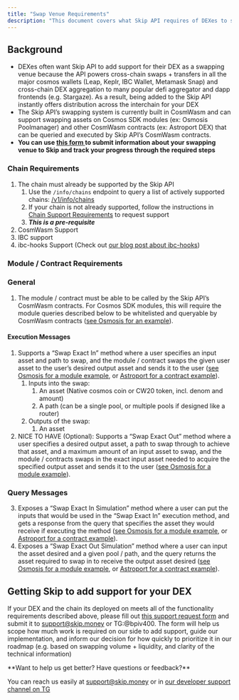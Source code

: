 ```yaml
---
title: "Swap Venue Requirements"
description: "This document covers what Skip API requires of DEXes to support them as potential swapping venues within the API's cross-chain DEX aggregation functionality. At the end, the document provides instructions for helping the Skip team add your DEX to the API as a swapping venue"
---
```


## Background

* DEXes often want Skip API to add support for their DEX as a swapping venue because the API powers cross-chain swaps + transfers in all the major cosmos wallets (Leap, Keplr, IBC Wallet, Metamask Snap) and cross-chain DEX aggregation to many popular defi aggregator and dapp frontends (e.g. Stargaze). As a result, being added to the Skip API instantly offers distribution across the interchain for your DEX
* The Skip API’s swapping system is currently built in CosmWasm and can support swapping assets on Cosmos SDK modules (ex: Osmosis Poolmanager) and other CosmWasm contracts (ex: Astroport DEX) that can be queried and executed by Skip API’s CosmWasm contracts.
* **You can use [this form ](https://skip-protocol.notion.site/Request-to-add-Swapping-Venue-to-Skip-API-104299e5ec644d95acbef320926da041?pvs=4)to submit information about your swapping venue to Skip and track your progress through the required steps**

### Chain Requirements

1. The chain must already be supported by the Skip API  
   1. Use the `/info/chains` endpoint to query a list of actively supported chains: [/v1/info/chains](/reference/getchains)  
   2. If your chain is not already supported, follow the instructions in [Chain Support Requirements](/chain-support-requirements) to request support  
   3. **_This is a pre-requisite_**
2. CosmWasm Support
3. IBC support
4. ibc-hooks Support (Check out [our blog post about ibc-hooks](https://ideas.skip.money/t/how-to-give-ibc-superpowers/81))

### Module / Contract Requirements

### General

1. The module / contract must be able to be called by the Skip API’s CosmWasm contracts. For Cosmos SDK modules, this will require the module queries described below to be whitelisted and queryable by CosmWasm contracts ([see Osmosis for an example](https://github.com/osmosis-labs/osmosis/blob/d7eb3b7018cde0557216237c84f063b3915af650/wasmbinding/stargate%5Fwhitelist.go#L169)).

#### Execution Messages

1. Supports a “Swap Exact In” method where a user specifies an input asset and path to swap, and the module / contract swaps the given user asset to the user’s desired output asset and sends it to the user ([see Osmosis for a module example](https://github.com/osmosis-labs/osmosis/blob/d7eb3b7018cde0557216237c84f063b3915af650/x/poolmanager/msg%5Fserver.go#L22), or [Astroport for a contract example](https://github.com/astroport-fi/astroport-core/blob/52af83eab04c620ac40019f7cc9cee433d0c601e/contracts/router/src/contract.rs#L74)).  
   1. Inputs into the swap:  
         1. An asset (Native cosmos coin or CW20 token, incl. denom and amount)  
         2. A path (can be a single pool, or multiple pools if designed like a router)  
   2. Outputs of the swap:  
         1. An asset
2. NICE TO HAVE (Optional): Supports a “Swap Exact Out” method where a user specifies a desired output asset, a path to swap through to achieve that asset, and a maximum amount of an input asset to swap, and the module / contracts swaps in the exact input asset needed to acquire the specified output asset and sends it to the user ([see Osmosis for a module example](https://github.com/osmosis-labs/osmosis/blob/d7eb3b7018cde0557216237c84f063b3915af650/x/poolmanager/msg%5Fserver.go#L48)).  

###  Query Messages  
3. Exposes a “Swap Exact In Simulation” method where a user can put the inputs that would be used in the “Swap Exact In” execution method, and gets a response from the query that specifies the asset they would receive if executing the method ([see Osmosis for a module example](https://github.com/osmosis-labs/osmosis/blob/d7eb3b7018cde0557216237c84f063b3915af650/x/poolmanager/client/grpc/grpc%5Fquery.go#L113), or [Astroport for a contract example](https://github.com/astroport-fi/astroport-core/blob/52af83eab04c620ac40019f7cc9cee433d0c601e/contracts/router/src/contract.rs#L240)).
4. Exposes a “Swap Exact Out Simulation” method where a user can input the asset desired and a given pool / path, and the query returns the asset required to swap in to receive the output asset desired ([see Osmosis for a module example](https://github.com/osmosis-labs/osmosis/blob/d7eb3b7018cde0557216237c84f063b3915af650/x/poolmanager/client/grpc/grpc%5Fquery.go#L93), or [Astroport for a contract example](https://github.com/astroport-fi/astroport-core/blob/52af83eab04c620ac40019f7cc9cee433d0c601e/contracts/pair/src/contract.rs#L892)).

## Getting Skip to add support for your DEX

If your DEX and the chain its deployed on meets all of the functionality requirements described above, please fill out [this support request form](https://skip-protocol.notion.site/Template-for-Request-to-add-Swapping-Venue-to-Skip-API-104299e5ec644d95acbef320926da041?pvs=4) and submit it to [support@skip.money](support@skip.money) or TG:@bpiv400\. The form will help us scope how much work is required on our side to add support, guide our implementation, and inform our decision for how quickly to prioritize it in our roadmap (e.g. based on swapping volume + liquidity, and clarity of the technical information)


 <Check>
**Want to help us get better? Have questions or feedback?**
 
 You can reach us easily at [support@skip.money](support@skip.money) or in [our developer support channel on TG](https://t.me/+3y5biSyZRPIwZWIx)
 </Check>